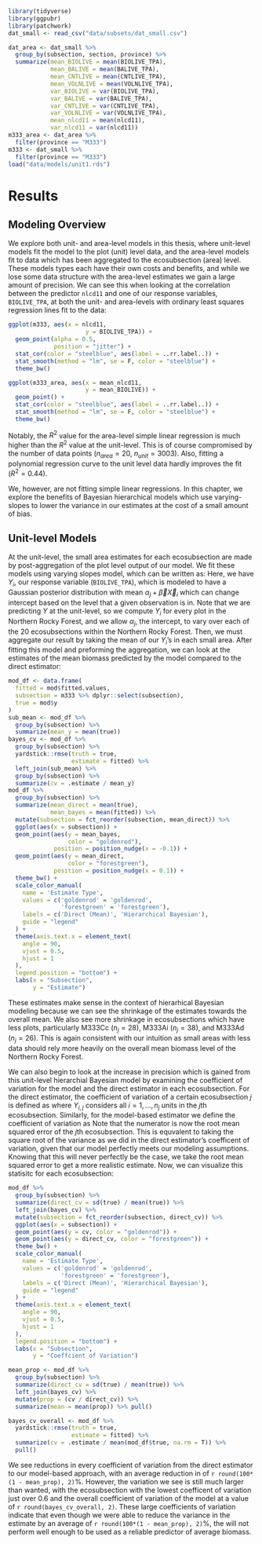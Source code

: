 ```r
library(tidyverse)
library(ggpubr)
library(patchwork)
dat_small <- read_csv("data/subsets/dat_small.csv")

dat_area <- dat_small %>%
  group_by(subsection, section, province) %>%
  summarize(mean_BIOLIVE = mean(BIOLIVE_TPA),
            mean_BALIVE = mean(BALIVE_TPA),
            mean_CNTLIVE = mean(CNTLIVE_TPA),
            mean_VOLNLIVE = mean(VOLNLIVE_TPA),
            var_BIOLIVE = var(BIOLIVE_TPA),
            var_BALIVE = var(BALIVE_TPA),
            var_CNTLIVE = var(CNTLIVE_TPA),
            var_VOLNLIVE = var(VOLNLIVE_TPA),
            mean_nlcd11 = mean(nlcd11),
            var_nlcd11 = var(nlcd11)) 
m333_area <- dat_area %>%
  filter(province == "M333")
m333 <- dat_small %>%
  filter(province == "M333")
load("data/models/unit1.rds")
```

# Results {#results}
## Modeling Overview
We explore both unit- and area-level models in this thesis, where unit-level models fit the model to the plot (unit) level data, and the area-level models fit to data which has been aggregated to the ecosubsection (area) level. These models types each have their own costs and benefits, and while we lose some data structure with the area-level estimates we gain a large amount of precision. We can see this when looking at the correlation between the predictor `nlcd11` and one of our response variables, `BIOLIVE_TPA`, at both the unit- and area-levels with ordinary least squares regression lines fit to the data:

```r
ggplot(m333, aes(x = nlcd11,
                      y = BIOLIVE_TPA)) +
  geom_point(alpha = 0.5,
             position = "jitter") +
  stat_cor(color = "steelblue", aes(label = ..rr.label..)) +
  stat_smooth(method = "lm", se = F, color = "steelblue") +
  theme_bw()
```
```r
ggplot(m333_area, aes(x = mean_nlcd11,
                      y = mean_BIOLIVE)) +
  geom_point() +
  stat_cor(color = "steelblue", aes(label = ..rr.label..)) +
  stat_smooth(method = "lm", se = F, color = "steelblue") +
  theme_bw()
```


Notably, the $R^2$ value for the area-level simple linear regression is much higher than the $R^2$ value at the unit-level. This is of course compromised by the number of data points ($n_{area} = 20, ~ n_{unit} = 3003$). Also, fitting a polynomial regression curve to the unit level data hardly improves the fit ($R^2 = 0.44$). 

We, however, are not fitting simple linear regressions. In this chapter, we explore the benefits of Bayesian hierarchical models which use varying-slopes to lower the variance in our estimates at the cost of a small amount of bias. 

## Unit-level Models

At the unit-level, the small area estimates for each ecosubsection are made by post-aggregation of the plot level output of our model. We fit these models using varying slopes model, which can be written as: 
\begin{align*}
Y_i &\sim N(\alpha_j + \vec\beta\vec X_i,~ \sigma^2) \\
\alpha_j &\sim N(\mu_\alpha,~ \sigma^2_\alpha) \\
\mu_\alpha &\sim N(a,~b)
\end{align*}
Here, we have $Y_i$, our response variable (`BIOLIVE_TPA`), which is modeled to have a Gaussian posterior distribution with mean $\alpha_j + \vec\beta\vec X_i$ which can change intercept based on the level that a given observation is in. Note that we are predicting $Y$ at the unit-level, so we compute $Y_i$ for every plot in the Northern Rocky Forest, and we allow $\alpha_j$, the intercept, to vary over each of the 20 ecosubsections within the Northern Rocky Forest. Then, we must aggregate our result by taking the mean of our $Y_i$'s in each small area. After fitting this model and preforming the aggregation, we can look at the estimates of the mean biomass predicted by the model compared to the direct estimator:

```r
mod_df <- data.frame(
  fitted = mod$fitted.values,
  subsection = m333 %>% dplyr::select(subsection),
  true = mod$y
)
sub_mean <- mod_df %>%
  group_by(subsection) %>%
  summarize(mean_y = mean(true))
bayes_cv <- mod_df %>%
  group_by(subsection) %>%
  yardstick::rmse(truth = true,
                  estimate = fitted) %>%
  left_join(sub_mean) %>%
  group_by(subsection) %>%
  summarize(cv = .estimate / mean_y)
mod_df %>%
  group_by(subsection) %>%
  summarize(mean_direct = mean(true),
            mean_bayes = mean(fitted)) %>%
  mutate(subsection = fct_reorder(subsection, mean_direct)) %>%
  ggplot(aes(x = subsection)) +
  geom_point(aes(y = mean_bayes,
                 color = "goldenrod"),
             position = position_nudge(x = -0.1)) + 
  geom_point(aes(y = mean_direct,
                 color = "forestgreen"),
             position = position_nudge(x = 0.1)) +
  theme_bw() +
  scale_color_manual(
    name = 'Estimate Type',
    values = c('goldenrod' = 'goldenrod',
               'forestgreen' = 'forestgreen'),
    labels = c('Direct (Mean)', 'Hierarchical Bayesian'),
    guide = "legend"
  ) +
  theme(axis.text.x = element_text(
    angle = 90,
    vjust = 0.5,
    hjust = 1
  ),
  legend.position = "bottom") +
  labs(x = "Subsection",
       y = "Estimate")
```
These estimates make sense in the context of hierarhical Bayesian modeling because we can see the shrinkage of the estimates towards the overall mean. We also see more shrinkage in ecosubsections which have less plots, particularly M333Cc ($n_j = 28$), M333Ai ($n_j = 38$), and M333Ad ($n_j = 26$). This is again consistent with our intuition as small areas with less data should rely more heavily on the overall mean biomass level of the Northern Rocky Forest. 

We can also begin to look at the increase in precision which is gained from this unit-level hierarchial Bayesian model by examining the coefficient of variation for the model and the direct estimator in each ecosubsection. For the direct estimator, the coefficient of variation of a certain ecosubsection $j$ is defined as
\begin{align}
CV_{\text{direct}} = \frac{\sqrt{\text{var}(Y_{i,j})}}{\text{mean}(Y_{i,j})}
\end{align}
where $Y_{i,j}$ considers all $i = 1,\dots,n_j$ units in the $j$th ecosubsection. Similarly, for the model-based estimator we define the coefficient of variation as
\begin{align}
CV_{\text{model}} = \frac{\sqrt{\frac{1}{n}\sum_{i=1}^{n_j} (Y_{i,j} - \hat{Y}_{i,j})^2}}{\text{mean}(Y_{i,j})}
\end{align}
Note that the numerator is now the root mean squared error of the $j$th ecosubsection. This is equvalent to taking the square root of the variance as we did in the direct estimator's coefficent of variation, given that our model perfectly meets our modeling assumptions. Knowing that this will never perfectly be the case, we take the root mean squared error to get a more realistic estimate. Now, we can visualize this statisitc for each ecosubsection:

```r
mod_df %>%
  group_by(subsection) %>%
  summarize(direct_cv = sd(true) / mean(true)) %>%
  left_join(bayes_cv) %>%
  mutate(subsection = fct_reorder(subsection, direct_cv)) %>%
  ggplot(aes(x = subsection)) +
  geom_point(aes(y = cv, color = "goldenrod")) +
  geom_point(aes(y = direct_cv, color = "forestgreen")) +
  theme_bw() +
  scale_color_manual(
    name = 'Estimate Type',
    values = c('goldenrod' = 'goldenrod',
               'forestgreen' = 'forestgreen'),
    labels = c('Direct (Mean)', 'Hierarchical Bayesian'),
    guide = "legend"
  ) +
  theme(axis.text.x = element_text(
    angle = 90,
    vjust = 0.5,
    hjust = 1
  ),
  legend.position = "bottom") +
  labs(x = "Subsection",
       y = "Coeffcient of Variation")
```
```r
mean_prop <- mod_df %>%
  group_by(subsection) %>%
  summarize(direct_cv = sd(true) / mean(true)) %>%
  left_join(bayes_cv) %>%
  mutate(prop = (cv / direct_cv)) %>%
  summarize(mean = mean(prop)) %>% pull()

bayes_cv_overall <- mod_df %>%
  yardstick::rmse(truth = true,
                  estimate = fitted) %>%
  summarize(cv = .estimate / mean(mod_df$true, na.rm = T)) %>%
  pull()

```
We see reductions in every coefficient of variation from the direct estimator to our model-based approach, with an average reduction in of `r round(100*(1 - mean_prop), 2)`%. However, the variation we see is still much larger than wanted, with the ecosubsection with the lowest coefficent of variation just over 0.6 and the overall coefficient of variation of the model at a value of `r round(bayes_cv_overall, 2)`. These large coefficients of variation indicate that even though we were able to reduce the variance in the estimate by an average of `r round(100*(1 - mean_prop), 2)`%, the will not perform well enough to be used as a reliable predictor of average biomass. 


